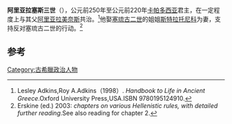 {{merge|阿里阿拉特三世}}
'''阿里亚拉塞斯三世'''（{{bd|？||前220年|}}），公元前250年至公元前220年[[卡帕多西亚|卡帕多西亚]]君主，在一定程度上与其父[[阿里亚拉美奈斯|阿里亚拉美奈斯]]共治。<ref>Lesley Adkins,Roy A.Adkins（1998）. ''Handbook to Life in Ancient Greece''.Oxford University Press,USA.ISBN 9780195124910.</ref>他娶[[塞琉古二世|塞琉古二世]]的姐姐[[斯特拉托尼科|斯特拉托尼科]]为妻，支持反对塞琉古二世的行动。<ref>Erskine (ed.) 2003: ''chapters on various Hellenistic rules, with detailed further reading''.See also reading for chapter 2.</ref>

== 参考 ==
{{reflist}}

{{古希臘}}

[[Category:古希臘政治人物|Category:古希臘政治人物]]